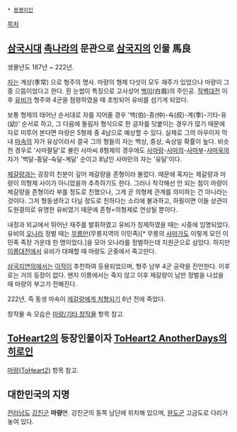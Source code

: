  * [[동명이인]]

[[목차]]
== [[삼국시대(중국)|삼국시대]] [[촉한|촉]]나라의 문관으로 [[삼국지]]의 인물 馬良 ==
생몰년도 187년 ~ 222년.

[[자#s-2|자]]는 계상(季常) 으로 형주의 명사. 마량의 형제 다섯이 모두 재주가 있었으나 마량이 그중 으뜸이었다고 한다. 흰 눈썹이 특징으로 고사성어 [[백미]](白眉)의 주인공. [[적벽대전]] 이후 [[유비]]가 형주와 4군을 점령하였을 때 초빙되어 유비를 섬기게 되었다.

보통 형제의 태어난 순서대로 자를 지어줄 경우 '백(伯)-중(仲)-숙(叔)-계(季)-기타-유(幼)' 순서로 하고, 그 다음에 돌림자 형식으로 한 글자를 덧붙이는 경우가 많기 때문에 자로 미루어 본다면 마량은 5형제 중 4남으로 예상할 수 있다. 실제로 그의 아우이자 막내 [[마속]]의 자가 유상이라서 결국 그의 형들의 자는 백상, 중상, 숙상일 확률이 높다. 비슷한 경우로 '사마팔달'로 불린 사마씨 8형제의 경우에도 [[사마랑]]-[[사마의]]-[[사마부]]-[[사마욱]]의 자가 '백달-중달-숙달-계달' 순이고 8남인 사마민의 자는 '유달'이다.

[[제갈량]]과는 굉장히 친분이 깊어 제갈량을 존형이라 불렀다. 때문에 혹자는 제갈량과 마량이 의형제 사이가 아니었을까 추측하기도 한다. 그러나 착각해선 안 되는 점이 마량이 제갈량을 존형이라 부를 정도로 친했으나, 그게 곧 의형제 관계를 의미하는 건 아니라는 것이다. 그저 형동생하고 다닐 정도로 친하다는 소리에 불과하고, 하필이면 이들 상관이 도원결의로 유명한 유비였기 때문에 존형=의형제로 연상될 뿐이다.

내정과 외교에서 뛰어난 재주를 발휘하였고 유비가 칭제하였을 때는 시중에 임명되었다. 유비의 [[오(삼국시대)|오나라]] 정벌 때는 [[무릉만]](무릉지역의 이민족)[* 무릉의 [[사마가]]도 이렇게 모인 이민족 족장 가운데 한 명이었다.]을 모아 오나라를 정벌하는데 지원군으로 삼았다. 하지만 [[이릉대전]]에서 유비가 대패할 때 마량도 군중에서 죽고만다.

[[삼국지연의]]에서는 [[이적#s-4|이적]]이 추천하여 등용되었으며, 형주 남부 4군 공략을 진언한다. 이후로는 거의 등장이 없다. 왠지 이릉에서는 죽지 않고 이후 제갈량이 남만 정벌을 나섰을 때 마량의 부고가 전해진다.

222년, 즉 동생 마속이 [[읍참마속|제갈량에게 처형]]되기 6년 전에 죽었다.

창작물 속 모습은 [[마량/기타 창작물]] 항목 참고.

== [[ToHeart2]]의 등장인물이자 [[ToHeart2 AnotherDays]]의 [[히로인]] ==
[[마량(ToHeart2)]] 항목 참고.

== 대한민국의 지명 ==
[[전라남도]] [[강진군]] '''마량'''면. 강진군의 동쪽 남단에 위치해 있으며, [[완도군]] 고금도로 다리가 놓여 있다.
